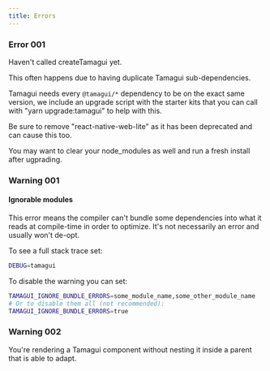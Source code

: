 ```yaml
---
title: Errors
---
```


### Error 001

Haven't called createTamagui yet.

This often happens due to having duplicate Tamagui sub-dependencies.

Tamagui needs every `@tamagui/*` dependency to be on the exact same version, we include an upgrade script
with the starter kits that you can call with "yarn upgrade:tamagui" to help with this.

Be sure to remove "react-native-web-lite" as it has been deprecated and can cause this too.

You may want to clear your node_modules as well and run a fresh install after ugprading.

### Warning 001

#### Ignorable modules

This error means the compiler can't bundle some dependencies into what it reads
at compile-time in order to optimize. It's not necessarily an error and usually
won't de-opt.

To see a full stack trace set:

```bash
DEBUG=tamagui
```

To disable the warning you can set:

```bash
TAMAGUI_IGNORE_BUNDLE_ERRORS=some_module_name,some_other_module_name
# Or to disable them all (not recommended):
TAMAGUI_IGNORE_BUNDLE_ERRORS=true
```

### Warning 002

You're rendering a Tamagui <Adapt /> component without nesting it inside a parent that is able to adapt.
